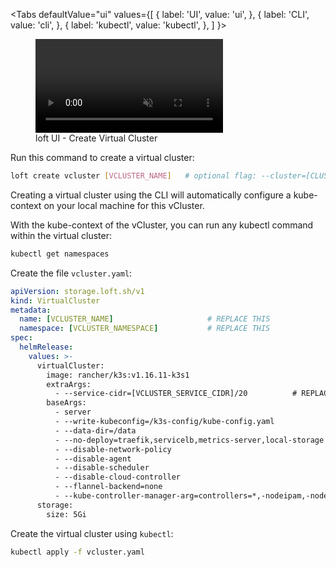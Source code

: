 
<Tabs
  defaultValue="ui"
  values={[
    { label: 'UI', value: 'ui', },
    { label: 'CLI', value: 'cli', },
    { label: 'kubectl', value: 'kubectl', },
  ]
}>
<TabItem value="ui">

<figure class="frame">
  <video controls loop autoplay="true" muted>
    <source src="/docs/media/ui/vclusters/create-vcluster.mp4" type="video/mp4" />
  </video>
  <figcaption>loft UI - Create Virtual Cluster</figcaption>
</figure>

</TabItem>
<TabItem value="cli">

Run this command to create a virtual cluster:
```bash
loft create vcluster [VCLUSTER_NAME]   # optional flag: --cluster=[CLUSTER_NAME]
```

Creating a virtual cluster using the CLI will automatically configure a kube-context on your local machine for this vCluster.

With the kube-context of the vCluster, you can run any kubectl command within the virtual cluster:
```bash
kubectl get namespaces
```

</TabItem>
<TabItem value="kubectl">

Create the file `vcluster.yaml`:
```yaml
apiVersion: storage.loft.sh/v1
kind: VirtualCluster
metadata:
  name: [VCLUSTER_NAME]                     # REPLACE THIS
  namespace: [VCLUSTER_NAMESPACE]           # REPLACE THIS
spec:
  helmRelease:
    values: >-
      virtualCluster:
        image: rancher/k3s:v1.16.11-k3s1
        extraArgs:
          - --service-cidr=[VCLUSTER_SERVICE_CIDR]/20          # REPLACE THIS
        baseArgs:
          - server
          - --write-kubeconfig=/k3s-config/kube-config.yaml
          - --data-dir=/data
          - --no-deploy=traefik,servicelb,metrics-server,local-storage
          - --disable-network-policy
          - --disable-agent
          - --disable-scheduler
          - --disable-cloud-controller
          - --flannel-backend=none
          - --kube-controller-manager-arg=controllers=*,-nodeipam,-nodelifecycle,-persistentvolume-binder,-attachdetach,-persistentvolume-expander,-cloud-node-lifecycle
      storage:
        size: 5Gi
```

Create the virtual cluster using `kubectl`:
```bash
kubectl apply -f vcluster.yaml
```

</TabItem>
</Tabs>
